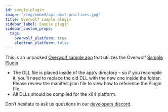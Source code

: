 ```yaml
---
id: sample-plugin
image: "/img/embed/api-best-practices.jpg"
title: Overwolf sample plugin
sidebar_label: Sample plugin
sidebar_custom_props:
  tags:
    overwolf_platform: true
    electron_platform: false
---
```


This is an unpacked [Overwolf sample app](https://github.com/overwolf/overwolf-plugin-sample/tree/master/sampleapp) that utilizes the Overwolf [Sample Plugin](https://github.com/overwolf/overwolf-plugin-sample)

* The DLL file is placed inside of the app’s directory – so if you recompile it, you’ll need to replace the old DLL with the new one inside the folder. Please review the manifest.json file to view how to reference the Plugin file.
* All DLLs should be compiled for the x64 platform.

Don’t hesitate to ask us questions in our [developers discord](https://discord.gg/overwolf-developers).
